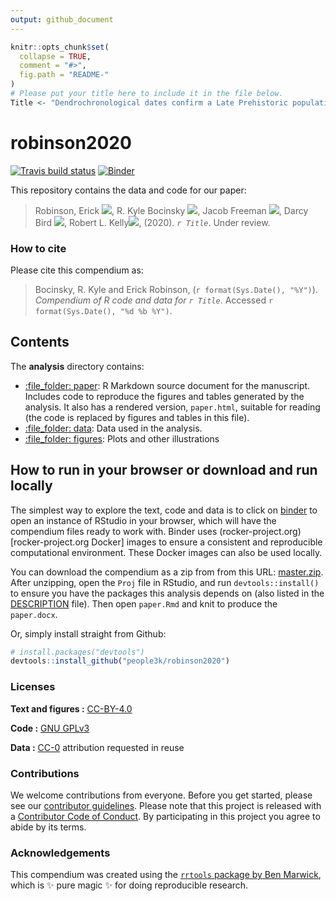 ```yaml
---
output: github_document
---
```


<!-- README.md is generated from README.Rmd. Please edit that file -->

```r
knitr::opts_chunk$set(
  collapse = TRUE,
  comment = "#>",
  fig.path = "README-"
)
# Please put your title here to include it in the file below.
Title <- "Dendrochronological dates confirm a Late Prehistoric population decline in the American Southwest derived from radiocarbon dates"
```

# robinson2020
[![Travis build status](https://travis-ci.org/people3k/robinson2020.svg?branch=master)](https://travis-ci.org/people3k/robinson2020)
[![Binder](https://mybinder.org/badge_logo.svg)](https://mybinder.org/v2/gh/people3k/robinson2020/master?urlpath=rstudio)

This repository contains the data and code for our paper:

> Robinson, Erick [![](https://orcid.org/sites/default/files/images/orcid_16x16.png)](https://orcid.org/0000-0002-0789-3724), 
R. Kyle Bocinsky [![](https://orcid.org/sites/default/files/images/orcid_16x16.png)](https://orcid.org/0000-0003-1862-3428),
Jacob Freeman [![](https://orcid.org/sites/default/files/images/orcid_16x16.png)](https://orcid.org/0000-0001-7402-8450), 
Darcy Bird [![](https://orcid.org/sites/default/files/images/orcid_16x16.png)](https://orcid.org/0000-0003-3466-6284), 
Robert L. Kelly[![](https://orcid.org/sites/default/files/images/orcid_16x16.png)](https://orcid.org/0000-0001-9737-0152), 
(2020). _`r Title`_. Under review.

<!-- Our pre-print is online here: -->

<!-- > Authors, (YYYY). _`r Title`_. Name of journal/book, Accessed `r format(Sys.Date(), "%d %b %Y")`. Online at <https://doi.org/xxx/xxx> -->


### How to cite

Please cite this compendium as:

> Bocinsky, R. Kyle and Erick Robinson, (`r format(Sys.Date(), "%Y")`). _Compendium of R code and data for `r Title`_. Accessed `r format(Sys.Date(), "%d %b %Y")`.

## Contents

The **analysis** directory contains:  

- [:file_folder: paper](/analysis/paper): R Markdown source document for the manuscript. Includes code to reproduce the figures and tables generated by the analysis. It also has a rendered version, `paper.html`, suitable for reading (the code is replaced by figures and tables in this file).
- [:file_folder: data](/analysis/data): Data used in the analysis.  
- [:file_folder: figures](/analysis/figures): Plots and other illustrations

## How to run in your browser or download and run locally

The simplest way to explore the text, code and data is to click on [binder](https://mybinder.org/v2/gh/people3k/robinson2020/master?urlpath=rstudio) to open an instance of RStudio in your browser, which will have the compendium files ready to work with. Binder uses (rocker-project.org)[rocker-project.org Docker] images to ensure a consistent and reproducible computational environment. These Docker images can also be used locally.

You can download the compendium as a zip from from this URL: [master.zip](/archive/master.zip). After unzipping, open the `Proj` file in RStudio, and run `devtools::install()` to ensure you have the packages this analysis depends on (also listed in the [DESCRIPTION](/DESCRIPTION) file). Then open `paper.Rmd` and knit to produce the `paper.docx`.

Or, simply install straight from Github:

```r
# install.packages("devtools")
devtools::install_github("people3k/robinson2020")
```


### Licenses

**Text and figures :**  [CC-BY-4.0](http://creativecommons.org/licenses/by/4.0/)

**Code :** [GNU GPLv3](LICENSE.md)

**Data :** [CC-0](http://creativecommons.org/publicdomain/zero/1.0/) attribution requested in reuse


### Contributions

We welcome contributions from everyone. Before you get started, please see our [contributor guidelines](CONTRIBUTING.md). Please note that this project is released with a [Contributor Code of Conduct](CONDUCT.md). By participating in this project you agree to abide by its terms.

### Acknowledgements

This compendium was created using the [`rrtools` package by Ben Marwick](https://github.com/benmarwick/rrtools), which is ✨ pure magic ✨ for doing reproducible research. 

